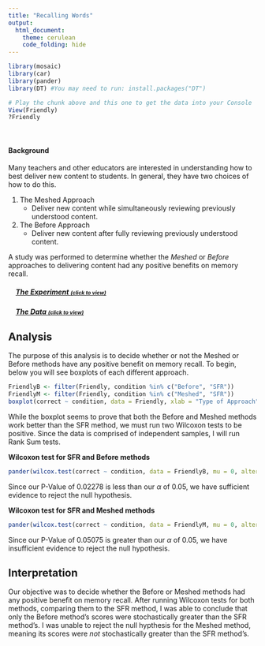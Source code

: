 ```yaml
---
title: "Recalling Words"
output: 
  html_document:
    theme: cerulean
    code_folding: hide
---
```


<script type="text/javascript">
 function showhide(id) {
    var e = document.getElementById(id);
    e.style.display = (e.style.display == 'block') ? 'none' : 'block';
 }
</script>

```r
library(mosaic)
library(car)
library(pander)
library(DT) #You may need to run: install.packages("DT") 
```

```r
# Play the chunk above and this one to get the data into your Console
View(Friendly)
?Friendly
```


<br />

#### Background

Many teachers and other educators are interested in understanding how to best deliver new content to students. In general, they have two choices of how to do this.

1. The Meshed Approach
    * Deliver new content while simultaneously reviewing previously understood content.

2. The Before Approach
    * Deliver new content after fully reviewing previously understood content.

A study was performed to determine whether the *Meshed* or *Before* approaches to delivering content had any positive benefits on memory recall. 

<div style="padding-left:15px;">

##### <a href="javascript:showhide('uniquename')">The Experiment <span style="font-size:8pt;">(click to view)</span></a>


<div id="uniquename" style="display:none;">

Individuals were seated at a computer and shown a list of words. Words appeared on the screen one at a time, for two seconds each, until all words had been shown (40 total). After all words were shown, they were required to perform a few two-digit mathematical additions (like 15 + 25) for 15 seconds to avoid immediate memory recall of the words. They were then asked to write down as many of the 40 words as they could remember. They were given a maximum of 5.3 minutes to recall words.

The process of showing words and recalling words was repeated four times with the same list of words each time (four chances to get it right). The presentation of the first trial was the same for all treatment conditions. However, trials 2, 3, and 4 were slightly different for each treatment condition.

<div style="padding-left:15px;">

The `SFR` group (the control group) stands for Standard Free Recall. In all four trials the same list of 40 words was presented, in a random order each time.

The `Before` group also used the same 40 words during each trial. However, any words that were correctly recalled in a previous trial were presented first, or *before* the words that were not recalled in the last trial. After all the correct words were presented in random order, the non-recalled words were presented in a random order.

The `Meshed` group also used the same 40 words during each trial. However, words that were correctly recalled in a previous trial were alternated with a missed word during the next presentation order. 

</div>

The data records the number of correctly recalled words (out of the 40 possible) from the fourth trial. Results were obtained for 30 students, 10 in each of the three treatment groups: `SFR`, `Before`, and `Meshed`. 

</div>

##### <a href="javascript:showhide('uniquename2')">The Data <span style="font-size:8pt;">(click to view)</span></a>

<div id="uniquename2" style="display:none;">

The results from the study can be found in the `Friendly` data set in R after loading `library(car)`. 

Click the "Code" button to see the data.


```r
datatable(Friendly, options=list(lengthMenu = c(3,10,30)))
```
```r


```


</div>
</div>


## Analysis


The purpose of this analysis is to decide whether or not the Meshed or Before methods have any positive benefit on memory recall. To begin, below you will see boxplots of each different approach.
```r
FriendlyB <- filter(Friendly, condition %in% c("Before", "SFR"))
FriendlyM <- filter(Friendly, condition %in% c("Meshed", "SFR"))
boxplot(correct ~ condition, data = Friendly, xlab = "Type of Approach", ylab="Amount of Words Rembered Correctly", main="Amount of Words Remembered Correctly for Different Approaches" )
```

While the boxplot seems to prove that both the Before and Meshed methods work better than the SFR method, we must run two Wilcoxon tests to be positive. Since the data is comprised of independent samples, I will run Rank Sum tests.

**Wilcoxon test for SFR and Before methods**
```r
pander(wilcox.test(correct ~ condition, data = FriendlyB, mu = 0, alternative = "greater", conf.level = 0.95))
```

Since our P-Value of 0.02278 is less than our $\alpha$ of 0.05, we have sufficient evidence to reject the null hypothesis.


**Wilcoxon test for SFR and Meshed methods**
```r
pander(wilcox.test(correct ~ condition, data = FriendlyM, mu = 0, alternative = "greater", conf.level = 0.95))
```

Since our P-Value of 0.05075 is greater than our $\alpha$ of 0.05, we have insufficient evidence to reject the null hypothesis.


## Interpretation

Our objective was to decide whether the Before or Meshed methods had any positive benefit on memory recall. After running Wilcoxon tests for both methods, comparing them to the SFR method, I was able to conclude that only the Before method's scores were stochastically greater than the SFR method's. I was unable to reject the null hypthesis for the Meshed method, meaning its scores were *not* stochastically greater than the SFR method's.

<!-- Begin writing your analysis below here. -->

<!-- Note that your goal is to use the Friendly data to show whether or not the Meshed or Before methods have any positive benefit on memory recall. -->





